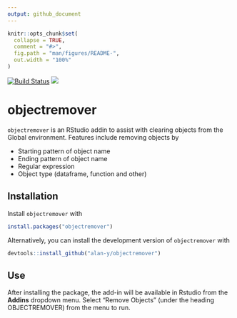 ```yaml
---
output: github_document
---
```


<!-- README.md is generated from README.Rmd. Please edit that file -->

```r
knitr::opts_chunk$set(
  collapse = TRUE,
  comment = "#>",
  fig.path = "man/figures/README-",
  out.width = "100%"
)
```
[![Build Status](https://travis-ci.org/alan-y/objectremover.svg?branch=master)](https://travis-ci.org/alan-y/objectremover)
[![](https://cranlogs.r-pkg.org/badges/objectremover)](https://cran.r-project.org/package=objectremover)

# objectremover

`objectremover` is an RStudio addin to assist with clearing objects from the Global environment. Features include removing objects by

* Starting pattern of object name
* Ending pattern of object name
* Regular expression
* Object type (dataframe, function and other)

## Installation
Install `objectremover` with

```r
install.packages("objectremover")
```

Alternatively, you can install the development version of `objectremover` with

```r
devtools::install_github("alan-y/objectremover")
```

## Use

After installing the package, the add-in will be available in Rstudio from the **Addins** dropdown menu. Select "Remove Objects" (under the heading OBJECTREMOVER) from the menu to run.
